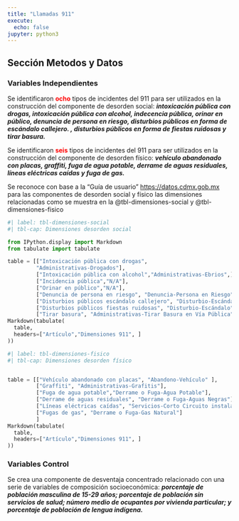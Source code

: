 ```yaml
---
title: "Llamadas 911"
execute:
  echo: false
jupyter: python3
---
```


## Sección Metodos y Datos

### **Variables Independientes**

Se identificaron <font color='red'> **ocho** </font> tipos de incidentes del 911 para ser utilizados en la construcción del componente de desorden social: _**intoxicación pública con drogas, intoxicación pública con alcohol, indecencia pública, orinar en público, denuncia de persona en riesgo, disturbios públicos en forma de escándalo callejero. , disturbios públicos en forma de fiestas ruidosas y tirar basura.**_  

Se identificaron <font color='red'> **seis** </font>  tipos de incidentes del 911 para ser utilizados en la construcción del componente de desorden físico: _**vehículo abandonado con placas, graffiti, fuga de agua potable, derrame de aguas residuales, líneas eléctricas caídas y fuga de gas.**_

Se reconoce con base a la "Guía de usuario" <https://datos.cdmx.gob.mx> para las componentes de desorden social y físico las dimensiones relacionadas como se muestra en la @tbl-dimensiones-social y @tbl-dimensiones-fisico



```python
#| label: tbl-dimensiones-social
#| tbl-cap: Dimensiones desorden social

from IPython.display import Markdown
from tabulate import tabulate

table = [["Intoxicación pública con drogas",
         "Administrativas-Drogados"],
         ["Intoxicación pública con alcohol","Administrativas-Ebrios",],
         ["Incidencia pública","N/A"],
         ["Orinar en público","N/A"],
         ["Denuncia de persona en riesgo", "Denuncia-Persona en Riesgo"],
         ["Disturbios públicos escándalo callejero", "Disturbio-Escándalo"],
         ["Disturbios públicos fiestas ruidosas", "Disturbio-Escándalo"],
         ["Tirar basura", "Administrativas-Tirar Basura en Vía Pública"]]
Markdown(tabulate(
  table, 
  headers=["Artículo","Dimensiones 911", ]
))
```



```python
#| label: tbl-dimensiones-fisico
#| tbl-cap: Dimensiones desorden físico


table = [["Vehículo abandonado con placas", "Abandono-Vehículo" ],
         ["Graffiti", "Administrativas-Grafitis"],
         ["Fuga de agua potable","Derrame o Fuga-Agua Potable"],
         ["Derrame de aguas residuales", "Derrame o Fuga-Aguas Negras"],
         ["Líneas eléctricas caídas", "Servicios-Corto Circuito instalación o subestación eléctrica"],
         ["Fugas de gas", "Derrame o Fuga-Gas Natural"]
         ]
Markdown(tabulate(
  table, 
  headers=["Artículo","Dimensiones 911", ]
))
```


### **Variables Control**

Se crea una componente de desventaja concentrado relacionado con una serie de variables de composición socioeconómica: _**porcentaje de población masculina de 15-29 años; porcentaje de población sin servicios de salud; número medio de ocupantes por vivienda particular; y porcentaje de población de lengua indígena.**_
